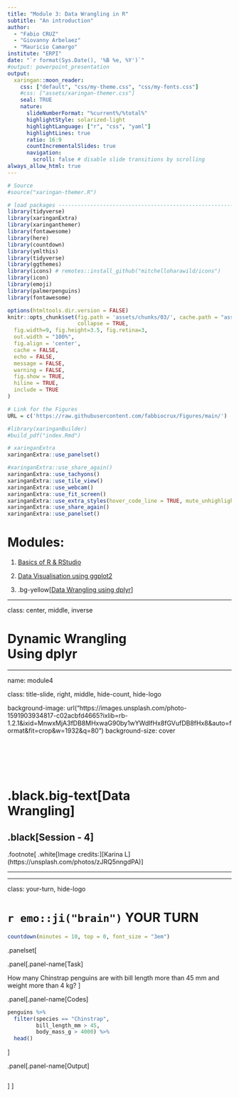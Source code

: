 ```yaml
---
title: "Module 3: Data Wrangling in R"
subtitle: "An introduction"
author: 
  - "Fabio CRUZ"
  - "Giovanny Arbelaez"
  - "Mauricio Camargo"
institute: "ERPI"
date: "`r format(Sys.Date(), '%B %e, %Y')`"
#output: powerpoint_presentation
output:
  xaringan::moon_reader:
    css: ["default", "css/my-theme.css", "css/my-fonts.css"]
    #css: ["assets/xaringan-themer.css"]
    seal: TRUE
    nature:
      slideNumberFormat: "%current%/%total%" 
      highlightStyle: solarized-light
      highlightLanguage: ["r", "css", "yaml"]      
      highlightLines: true
      ratio: 16:9
      countIncrementalSlides: true
      navigation:
        scroll: false # disable slide transitions by scrolling
always_allow_html: true
---
```


```r
# Source
#source("xaringan-themer.R")

# load packages ----------------------------------------------------------------
library(tidyverse)
library(xaringanExtra)
library(xaringanthemer)
library(fontawesome)
library(here)
library(countdown)
library(ymlthis)
library(tidyverse)
library(ggthemes)
library(icons) # remotes::install_github("mitchelloharawild/icons")
library(icon)
library(emoji)
library(palmerpenguins)
library(fontawesome)

options(htmltools.dir.version = FALSE)
knitr::opts_chunk$set(fig.path = 'assets/chunks/03/', cache.path = "assets/cache/03/", 
                      collapse = TRUE,
  fig.width=9, fig.height=3.5, fig.retina=3,
  out.width = "100%",
  fig.align = 'center',
  cache = FALSE,
  echo = FALSE,
  message = FALSE, 
  warning = FALSE,
  fig.show = TRUE,
  hiline = TRUE,
  include = TRUE
)

# Link for the Figures
URL = c('https://raw.githubusercontent.com/fabbiocrux/Figures/main/')

#library(xaringanBuilder)
#build_pdf("index.Rmd")

# xaringanExtra
xaringanExtra::use_panelset()

#xaringanExtra::use_share_again()
xaringanExtra::use_tachyons()
xaringanExtra::use_tile_view()
xaringanExtra::use_webcam()
xaringanExtra::use_fit_screen()
xaringanExtra::use_extra_styles(hover_code_line = TRUE, mute_unhighlighted_code = TRUE)
xaringanExtra::use_share_again()
xaringanExtra::use_panelset()
```



# Modules:

1. [Basics of R & RStudio](#module1)

1. [Data Visualisation using ggplot2](#module3)

1. .bg-yellow[[Data Wrangling using dplyr](#module4)]




---

class: center, middle, inverse

# Dynamic Wrangling<br>Using dplyr


---

name: module4

class: title-slide, right, middle, hide-count, hide-logo

background-image: url("https://images.unsplash.com/photo-1591903934817-c02acbfd4665?ixlib=rb-1.2.1&ixid=MnwxMjA3fDB8MHxwaG90by1wYWdlfHx8fGVufDB8fHx8&auto=format&fit=crop&w=1932&q=80")
background-size: cover

<br>
<br>
<br>
<br>

# .black.big-text[Data<br>Wrangling]
## .black[Session - 4]

.footnote[
.white[Image credits:][Karina L](https://unsplash.com/photos/zJRQ5nngdPA)
]

---





---

class: your-turn, hide-logo

# `r emo::ji("brain")` YOUR TURN


```r
countdown(minutes = 10, top = 0, font_size = "3em")
```

.panelset[

.panel[.panel-name[Task]

How many Chinstrap penguins are with bill length more than 45 mm and weight more than 4 kg?
]

.panel[.panel-name[Codes]

```r
penguins %>% 
  filter(species == "Chinstrap",
         bill_length_mm > 45,
         body_mass_g > 4000) %>% 
  head()
```

]

.panel[.panel-name[Output]

```r

```

]
]




